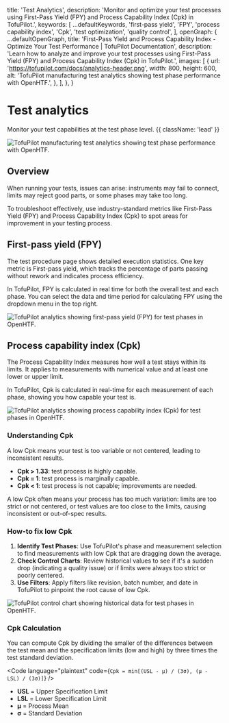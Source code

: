 
  title: 'Test Analytics',
  description:
    'Monitor and optimize your test processes using First-Pass Yield (FPY) and Process Capability Index (Cpk) in TofuPilot.',
  keywords: [
    ...defaultKeywords,
    'first-pass yield',
    'FPY',
    'process capability index',
    'Cpk',
    'test optimization',
    'quality control',
  ],
  openGraph: {
    ...defaultOpenGraph,
    title:
      'First-Pass Yield and Process Capability Index - Optimize Your Test Performance | TofuPilot Documentation',
    description:
      'Learn how to analyze and improve your test processes using First-Pass Yield (FPY) and Process Capability Index (Cpk) in TofuPilot.',
    images: [
      {
        url: 'https://tofupilot.com/docs/analytics-header.png',
        width: 800,
        height: 600,
        alt: 'TofuPilot manufacturing test analytics showing test phase performance with OpenHTF.',
      },
    ],
  },
}

# Test analytics

Monitor your test capabilities at the test phase level. {{ className: 'lead' }}

<Image
  src="/analytics-header.png"
  alt="TofuPilot manufacturing test analytics showing test phase performance with OpenHTF."
/>

## Overview

When running your tests, issues can arise: instruments may fail to connect, limits may reject good parts, or some phases may take too long.

To troubleshoot effectively, use industry-standard metrics like First-Pass Yield (FPY) and Process Capability Index (Cpk) to spot areas for improvement in your testing process.

## First-pass yield (FPY)

The test procedure page shows detailed execution statistics. One key metric is First-pass yield, which tracks the percentage of parts passing without rework and indicates process efficiency.

In TofuPilot, FPY is calculated in real time for both the overall test and each phase. You can select the data and time period for calculating FPY using the dropdown menu in the top right.

<Image
  src="/analytics-first-pass-yield.png"
  alt="TofuPilot analytics showing first-pass yield (FPY) for test phases in OpenHTF."
/>

## Process capability index (Cpk)

The Process Capability Index measures how well a test stays within its limits. It applies to measurements with numerical value and at least one lower or upper limit.

In TofuPilot, Cpk is calculated in real-time for each measurement of each phase, showing you how capable your test is.

<Image
  src="/analytics-cpk.png"
  alt="TofuPilot analytics showing process capability index (Cpk) for test phases in OpenHTF."
/>

### Understanding Cpk

A low Cpk means your test is too variable or not centered, leading to inconsistent results.

- **Cpk > 1.33**: test process is highly capable.
- **Cpk = 1**: test process is marginally capable.
- **Cpk < 1**: test process is not capable; improvements are needed.

A low Cpk often means your process has too much variation: limits are too strict or not centered, or test values are too close to the limits, causing inconsistent or out-of-spec results.

### How-to fix low Cpk

1. **Identify Test Phases**: Use TofuPilot's phase and measurement selection to find measurements with low Cpk that are dragging down the average.
2. **Check Control Charts**: Review historical values to see if it's a sudden drop (indicating a quality issue) or if limits were always too strict or poorly centered.
3. **Use Filters**: Apply filters like revision, batch number, and date in TofuPilot to pinpoint the root cause of low Cpk.

<Image
  src="/analytics-control-chart.png"
  alt="TofuPilot control chart showing historical data for test phases in OpenHTF."
/>

### Cpk Calculation

You can compute Cpk by dividing the smaller of the differences between the test mean and the specification limits (low and high) by three times the test standard deviation.

<Code
  language="plaintext"
  code={`Cpk = min[(USL - μ) / (3σ), (μ - LSL) / (3σ)]`}
/>

- **USL** = Upper Specification Limit
- **LSL** = Lower Specification Limit
- **μ** = Process Mean
- **σ** = Standard Deviation
